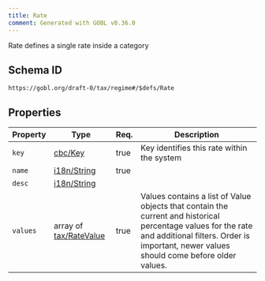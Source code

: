 ```yaml
---
title: Rate
comment: Generated with GOBL v0.36.0
---
```


Rate defines a single rate inside a category

## Schema ID

`https://gobl.org/draft-0/tax/regime#/$defs/Rate`

## Properties

| Property | Type                                              | Req. | Description                                                                                                                                                                                              |
|----------|---------------------------------------------------|------|----------------------------------------------------------------------------------------------------------------------------------------------------------------------------------------------------------|
| `key`    | [cbc/Key](/draft-0/cbc/key)                       | true | Key identifies this rate within the system                                                                                                                                                               |
| `name`   | [i18n/String](/draft-0/i18n/string)               | true |                                                                                                                                                                                                          |
| `desc`   | [i18n/String](/draft-0/i18n/string)               |      |                                                                                                                                                                                                          |
| `values` | array of [tax/RateValue](/draft-0/tax/rate_value) | true | Values contains a list of Value objects that contain the current and historical percentage values for the rate and additional filters. Order is important, newer values should come before older values. |


